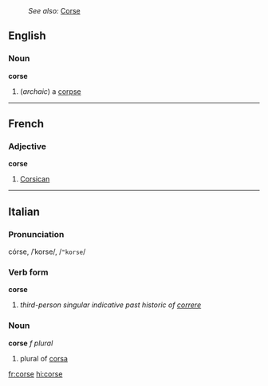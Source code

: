 :''See also:'' [[Corse]]
==English==
=== Noun ===
'''corse'''
# (''archaic'') a [[corpse]]

----

==French==
===Adjective===
'''corse'''
# [[Corsican]]

----

==Italian==
===Pronunciation===
córse, /ˈkorse/, /<tt>"korse</tt>/
===Verb form===
'''corse'''

# ''third-person singular indicative past historic of [[correre]]''

===Noun===
'''corse''' ''f plural''

# plural of [[corsa]]

[[fr:corse]]
[[hi:corse]]